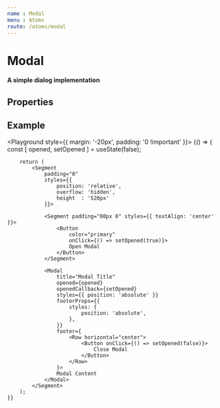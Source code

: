 ```yaml
---
name : Modal
menu : Atoms
route: /atoms/modal
---
```




# Modal
#### A simple dialog implementation

## Properties
<Props of={Modal} />

## Example
<Playground style={{ margin: '-20px', padding: '0 !important' }}>
    {() => {
        const [ opened, setOpened ] = useState(false);

        return (
            <Segment
                padding="0"
                styles={{
                    position: 'relative',
                    overflow: 'hidden',
                    height  : '520px'
                }}>

                <Segment padding="80px 0" styles={{ textAlign: 'center' }}>
                    <Button
                        color="primary"
                        onClick={() => setOpened(true)}>
                        Open Modal
                    </Button>
                </Segment>

                <Modal
                    title="Modal Title"
                    opened={opened}
                    openedCallback={setOpened}
                    styles={{ position: 'absolute' }}
                    footerProps={{
                        styles: {
                            position: 'absolute',
                        },
                    }}
                    footer={
                        <Row horizontal="center">
                            <Button onClick={() => setOpened(false)}>
                                Close Modal
                            </Button>
                        </Row>
                    }>
                    Modal Content
                </Modal>
            </Segment>
        );
    }}
</Playground>
